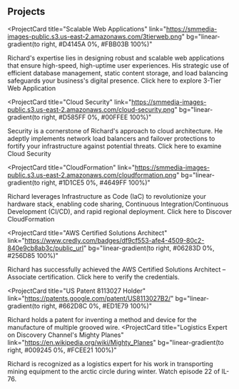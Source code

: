 ## Projects

<ProjectCard
  title="Scalable Web Applications"
  link="https://smmedia-images-public.s3.us-east-2.amazonaws.com/3tierweb.png"
  bg="linear-gradient(to right, #D4145A 0%, #FBB03B 100%)"
>
Richard's expertise lies in designing robust and scalable web applications that ensure high-speed, high-uptime user experiences. His strategic use of efficient database management, static content storage, and load balancing safeguards your business's digital presence. Click here to explore 3-Tier Web Application
</ProjectCard>

<ProjectCard
  title="Cloud Security"
  link="https://smmedia-images-public.s3.us-east-2.amazonaws.com/cloud-security.png"
    bg="linear-gradient(to right, #D585FF 0%, #00FFEE 100%)"
>
Security is a cornerstone of Richard's approach to cloud architecture. He adeptly implements network load balancers and failover protections to fortify your infrastructure against potential threats. Click here to examine Cloud Security
</ProjectCard>

<ProjectCard
  title="CloudFormation"
  link="https://smmedia-images-public.s3.us-east-2.amazonaws.com/cloudformation.png"
    bg="linear-gradient(to right, #1D1CE5 0%, #4649FF 100%)"
>
Richard leverages Infrastructure as Code (IaC) to revolutionize your hardware stack, enabling code sharing, Continuous Integration/Continuous Development (CI/CD), and rapid regional deployment. Click here to Discover CloudFormation
</ProjectCard>

<ProjectCard
  title="AWS Certified Solutions Architect"
  link="https://www.credly.com/badges/df9cf553-afe4-4509-80c2-840e9cb8ab3c/public_url"
    bg="linear-gradient(to right, #06283D 0%, #256D85 100%)"
>
Richard has successfully achieved the AWS Certified Solutions Architect – Associate certification.
  Click here to verify the credentials.
</ProjectCard>

<ProjectCard
  title="US Patent 8113027 Holder"
  link="https://patents.google.com/patent/US8113027B2/"
  bg="linear-gradient(to right, #662D8C 0%, #ED1E79 100%)"
>
Richard holds a patent for inventing a method and device for the manufacture of multiple grooved wire.
</ProjectCard>
<ProjectCard
  title="Logistics Expert on Discovery Channel's Mighty Planes"
  link="https://en.wikipedia.org/wiki/Mighty_Planes"
  bg="linear-gradient(to right, #009245 0%, #FCEE21 100%)"
>
Richard is recognized as a logistics expert for his work in transporting mining equipment to the arctic circle during winter. Watch episode 22 of IL-76.
</ProjectCard>
